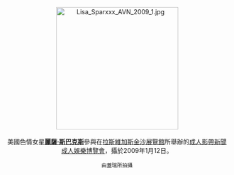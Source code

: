 <center>
[[File:Lisa_Sparxxx_AVN_2009_1.jpg|275px]]
<br><br>
美國色情女星'''[[麗薩·斯巴克斯|麗薩·斯巴克斯]]'''參與在[[拉斯維加斯|拉斯維加斯]][[金沙展覽館|金沙展覽館]]所舉辦的[[成人影帶新聞成人娛樂博覽會|成人影帶新聞成人娛樂博覽會]]，攝於2009年1月12日。
<p>
<small>由蓋瑞所拍攝</small>
</center>